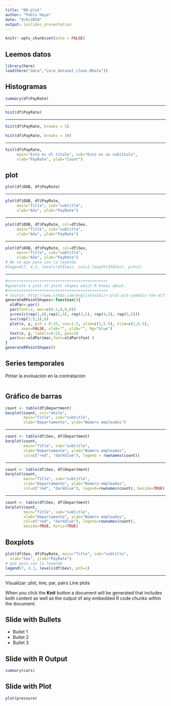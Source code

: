 ```yaml
---
title: "08-plot"
author: "Pablo Haya"
date: "9/6/2018"
output: ioslides_presentation
---
```


```r
knitr::opts_chunk$set(echo = FALSE)
```

## Leemos datos

```r
library(here)
load(here("data","core_dataset_clean.RData"))
```

## Histogramas

```r
summary(df$PayRate)
```

---

```r
hist(df$PayRate)
```

---

```r
hist(df$PayRate, breaks = 5)
```

```r
hist(df$PayRate, breaks = 30)
```

---

```r
hist(df$PayRate, 
     main="Esto es el título", sub="Esto es un subtítulo",
     xlab="PayRate", ylab="Count")
```

## plot

```r
plot(df$DOB, df$PayRate)
```

---

```r
plot(df$DOB, df$PayRate,
     main="Title", sub="subtitle",
     xlab="Año", ylab="PayRate")
```

---

```r
plot(df$DOB, df$PayRate, col=df$Sex,
     main="Title", sub="subtitle",
     xlab="Año", ylab="PayRate")
```

---

```r
plot(df$DOB, df$PayRate, col=df$Sex,
     main="Title", sub="subtitle",
     xlab="Año", ylab="PayRate")
# No se que pasa con la leyenda
#legend(7, 4.3, levels(df$Sex), col=1:length(df$Sex), pch=1)
```


---

```r
#++++++++++++++++++++++++++++++++++++++++++++
#generate a plot of point shapes which R knows about.
#++++++++++++++++++++++++++++++++++++++++++++
# source: http://www.sthda.com/english/wiki/r-plot-pch-symbols-the-different-point-shapes-available-in-r
generateRPointShapes<-function(){
  oldPar<-par()
  par(font=2, mar=c(0.5,0,0,0))
  y=rev(c(rep(1,6),rep(2,5), rep(3,5), rep(4,5), rep(5,5)))
  x=c(rep(1:5,5),6)
  plot(x, y, pch = 0:25, cex=1.5, ylim=c(1,5.5), xlim=c(1,6.5), 
       axes=FALSE, xlab="", ylab="", bg="blue")
  text(x, y, labels=0:25, pos=3)
  par(mar=oldPar$mar,font=oldPar$font )
}
generateRPointShapes()
```

## Series temporales

Pintar la evoluación en la contratación

```r

```


## Gráfico de barras

```r
count <- table(df$Department)
barplot(count, col="white",
        main="Title", sub="subtitle",
        xlab="Departamento", ylab="Número empleados")
```

---

```r
count <- table(df$Sex, df$Department)
barplot(count, 
        main="Title", sub="subtitle",
        xlab="Departamento", ylab="Número empleados",
        col=c("red", "darkblue"), legend = rownames(count))
```

---

```r
count <- table(df$Sex, df$Department)
barplot(count, 
        main="Title", sub="subtitle",
        xlab="Departamento", ylab="Número empleados",
        col=c("red", "darkblue"), legend=rownames(count), beside=TRUE)
```

---

```r
count <- table(df$Sex, df$Department)
barplot(count, 
        main="Title", sub="subtitle",
        xlab="Departamento", ylab="Número empleados",
        col=c("red", "darkblue"), legend=rownames(count), 
        beside=TRUE, horiz=TRUE)
```

## Boxplots

```r
plot(df$Sex, df$PayRate, main="Title", sub="subtitle",
  xlab="Sex", ylab="PayRate")
# que pasa con la leyenda
legend(7, 4.3, levels(df$Sex), pch=1)
```

---
Visualizar: plot, line, par, pairs
Line plots


When you click the **Knit** button a document will be generated that includes both content as well as the output of any embedded R code chunks within the document.

## Slide with Bullets

- Bullet 1
- Bullet 2
- Bullet 3

## Slide with R Output

```r
summary(cars)
```

## Slide with Plot

```r
plot(pressure)
```

